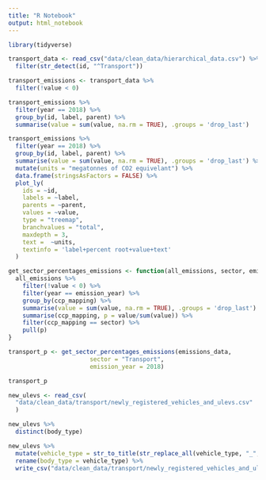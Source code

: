 ```yaml
---
title: "R Notebook"
output: html_notebook
---
```


```r
library(tidyverse)

transport_data <- read_csv("data/clean_data/hierarchical_data.csv") %>% 
  filter(str_detect(id, "^Transport"))
```

```r
transport_emissions <- transport_data %>% 
  filter(!value < 0)
```

```r
transport_emissions %>% 
  filter(year == 2018) %>% 
  group_by(id, label, parent) %>% 
  summarise(value = sum(value, na.rm = TRUE), .groups = 'drop_last')
```

```r
transport_emissions %>% 
  filter(year == 2018) %>% 
  group_by(id, label, parent) %>% 
  summarise(value = sum(value, na.rm = TRUE), .groups = 'drop_last') %>%
  mutate(units = "megatonnes of CO2 equivelant") %>% 
  data.frame(stringsAsFactors = FALSE) %>% 
  plot_ly(
    ids = ~id,
    labels = ~label,
    parents = ~parent,
    values = ~value,
    type = "treemap",
    branchvalues = "total",
    maxdepth = 3,
    text =  ~units,
    textinfo = 'label+percent root+value+text'
  )
```

```r
get_sector_percentages_emissions <- function(all_emissions, sector, emission_year) {
  all_emissions %>% 
    filter(!value < 0) %>% 
    filter(year == emission_year) %>%
    group_by(ccp_mapping) %>% 
    summarise(value = sum(value, na.rm = TRUE), .groups = 'drop_last') %>% 
    summarise(ccp_mapping, p = value/sum(value)) %>%
    filter(ccp_mapping == sector) %>% 
    pull(p)
}
```

```r
transport_p <- get_sector_percentages_emissions(emissions_data,
                       sector = "Transport",
                       emission_year = 2018)

transport_p
```

```r
new_ulevs <- read_csv(
  "data/clean_data/transport/newly_registered_vehicles_and_ulevs.csv"
  )
```

```r
new_ulevs %>% 
  distinct(body_type)
```


```r
new_ulevs %>% 
  mutate(vehicle_type = str_to_title(str_replace_all(vehicle_type, "_", " "))) %>% 
  rename(body_type = vehicle_type) %>% 
  write_csv("data/clean_data/transport/newly_registered_vehicles_and_ulevs.csv")
```

